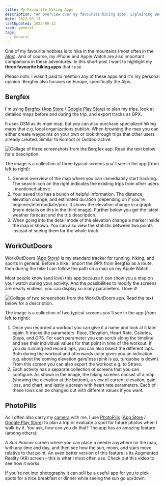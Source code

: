 ```yaml
---
title: My Favourite Hiking Apps
description: "An overview over my favourite hiking apps. Explaining Bergfex, WorkOutDoors, and PhotoPills and how I use them all."
date: 2022-09-13
lastUpdated: 2022-09-13
icon: general
tags:
  - General
---
```


One of my favourite hobbies is to hike in the mountains (most often in the [Alps](https://en.wikipedia.org/wiki/Alps)). And of course, my iPhone and Apple Watch are also important companions in these adventures. In this short post I want to highlight my **three favourite hiking apps** that I use.

_Please note:_ I wasn't paid to mention any of these apps and it's my personal opinion. Bergfex also focuses on Europe, specifically the Alps.

## Bergfex

I'm using [Bergfex](https://www.bergfex.at/apps/) ([App Store](https://apps.apple.com/AT/app/id912776148?mt=8) / [Google Play Store](https://play.google.com/store/apps/details?id=com.bergfex.tour)) to plan my trips, look at detailed maps before and during the trip, and export tracks as GPX.

It uses OSM as its main map, but you can also purchase specialized hiking maps that e.g. local organizations publish. When browsing the map you can either create waypoints on your own or look through trips that other users already created. Similar to Komoot or Outdooractive.

![Collage of three screenshots from the Bergfex app. Read the text below for a description.](./bergfex.jpg)

The image is a collection of three typical screens you'll see in the app (from left to right):

1. General overview of the map where you can immediately start tracking. The search icon on the right indicates the existing trips from other users I mentioned above.
2. Your saved trip has a bunch of helpful information. The distance, elevation change, and estimated duration (depending on if you're beginner/intermediate/pro). It shows the elevation change in a graph (more details on this in the third image). Further below you get the latest weather forecast and the trip description.
3. When going into the detail mode of the elevation change a marker inside the map is shown. You can also view the statistic between two points instead of seeing them for the whole track.

## WorkOutDoors

WorkOutDoors ([App Store](https://apps.apple.com/de/app/workoutdoors/id1241909999)) is my standard tracker for running, hiking, and sports in general. Before a hike I import the GPX from Bergfex as a route, then during the hike I can follow the path on a map on my Apple Watch.

Most people know (and love) this app because it can show you a map on your watch during your activity. And the possibilities to modify the screens are nearly endless, you can display so many parameters. I love it!

![Collage of two screenshots from the WorkOutDoors app. Read the text below for a description.](./workoutdoors.jpg)

The image is a collection of two typical screens you'll see in the app (from left to right):

1. Once you recorded a workout you can give it a name and look at it later again. It tracks the parameters: Pace, Elevation, Heart Rate, Calories, Steps, and GPS. For each parameter you can scrub along the timeline and see their individual values for that point in time of the workout. If you do running and record laps, you can also bisect the different laps. Both during the workout and afterwards color gives you an indication e.g. about the coming elevation gain/loss (pink is up, turquoise is down). From this screen you can also export the workout e.g. to Strava.
2. Each activity has a separate collection of screens that you can configure. As shown in the image, the hiking screens consist of a map (showing the elevation at the bottom), a view of current elevation, gain, loss, and chart, and lastly a screen with heart rate parameters. Each of these rows can be changed out with different values if you want.

## PhotoPills

As I often also carry my [camera](/art/photography) with me, I use [PhotoPills](https://www.photopills.com/) ([App Store](https://apps.apple.com/de/app/photopills/id596026805) / [Google Play Store](https://play.google.com/store/apps/details?id=com.photopills.android.photopills&hl=de&gl=US)) to plan a trip or evaluate a spot for future photos when I walk by it. You ask, how can you do that? The app has an amazing feature (among others):

A _Sun Planner_ screen where you can place a needle anywhere on the map, with any time and day, and then see how the sun, moon, and stars move relative to that point. An even better version of this feature is its Augmented Reality (AR) screen – this is what I most often use. Check out this video to see how it works:

<YouTube id="DVbWByV96y0" />

If you're not into photography it can still be a useful app for you to pick spots for a nice breakfast or dinner while seeing the sun go up/down.
